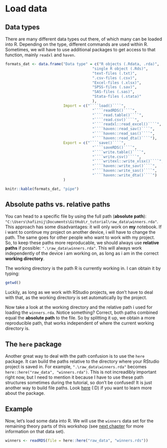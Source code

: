# Load data

## Data types

There are many different data types out there, of which many can be loaded into R. Depending on the type, different commands are used within R. Sometimes, we will have to use additional packages to get access to that function, mainly `readxl` and `haven`.

```r
formats_dat <- data.frame("Data type" = c("R objects (.Rdata, .rda)", 
                                       "single R object (.Rds)", 
                                       "text-files (.txt)",
                                       ".csv-files (.csv)",
                                       "Excel-files (.xlsx)",
                                       "SPSS-files (.sav)", 
                                       "SAS-files (.sas)", 
                                       "Stata-files (.stata)"
                                       ),
                          Import = c("````load()````",
                                       "````readRDS()````",
                                       "````read.table()````",
                                       "````read.csv()````",
                                       "````readxl::read_excel()````",
                                       "````haven::read_sav()````",
                                       "````haven::read_sas()````",
                                       "````haven::read_dta()````"),
                          Export = c("````save()````",
                                       "````saveRDS()````",
                                       "````write.table()````",
                                       "````write.csv()````",
                                       "````writexl::write_xlsx()````",
                                       "````haven::write_sav()````",
                                       "````haven::write_sas()````",
                                       "````haven::write_dta()````")
                          )

knitr::kable(formats_dat, "pipe")
```

## Absolute paths vs. relative paths

You can head to a specific file by using the full path (**absolute path**): `"C:\Users\hafiznij\Documents\GitHub\r_tutorial\raw_data\winners.rda"`. This approach has some disadvantages: it will only work on **my** notebook. If i want to continue my project on another device, i will have to change the path. The same goes for other people who want to work with my project. So, to keep these paths more reproducable, we should always use **relative paths** if possible: `".\raw_data\winners.rda"`. This will always work independently of the device i am working on, as long as i am in the correct **working directory**.

The working directory is the path R is currently working in. I can obtain it by typing:

```r
getwd()
```

Luckily, as long as we work with RStudio projects, we don't have to deal with that, as the working directory is set automatically by the project.

Now take a look at the working directory and the relative path i used for loading the `winners.rda`. Notice something? Correct, both paths combined equal the **absolute path** to the file. So by splitting it up, we obtain a more reproducible path, that works independent of where the current working directory is.

## The `here` package

Another great way to deal with the path confusion is to use the `here` package. It can build the paths relative to the directory where your RStudio project is saved in. For example, `".\raw_data\winners.rda"` becomes `here::here("raw_data", "winners.rda")`. This is not increadibly important right now, but I need to mention it because I have to use these path structures sometimes during the tutorial, so don't be confused! It is just another way to build file paths. Look [here](https://here.r-lib.org/) (:D) if you want to learn more about the package.

## Example

Now, let's load some data into R. We will use the `winners` data set for the remaining theory parts of this workshop (see [next chapter]() for more information on that data set).

```r
winners <- readRDS(file = here::here("raw_data", "winners.rds"))
```
